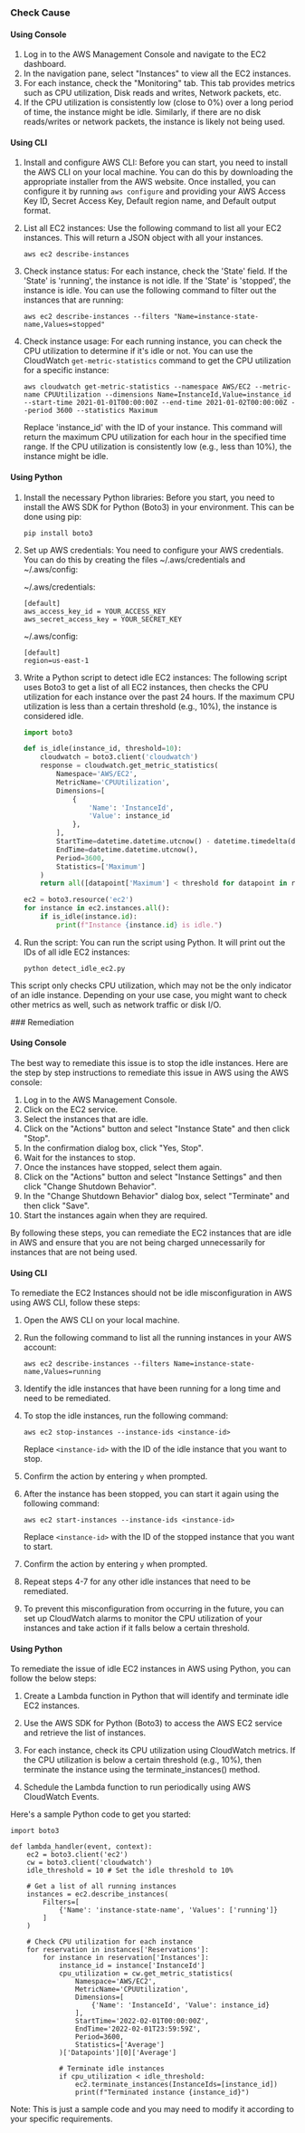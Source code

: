 

<Tabs><Tab title='Cause'>
### Check Cause

#### Using Console

1. Log in to the AWS Management Console and navigate to the EC2 dashboard.
2. In the navigation pane, select "Instances" to view all the EC2 instances.
3. For each instance, check the "Monitoring" tab. This tab provides metrics such as CPU utilization, Disk reads and writes, Network packets, etc.
4. If the CPU utilization is consistently low (close to 0%) over a long period of time, the instance might be idle. Similarly, if there are no disk reads/writes or network packets, the instance is likely not being used.

#### Using CLI

1. Install and configure AWS CLI: Before you can start, you need to install the AWS CLI on your local machine. You can do this by downloading the appropriate installer from the AWS website. Once installed, you can configure it by running `aws configure` and providing your AWS Access Key ID, Secret Access Key, Default region name, and Default output format.

2. List all EC2 instances: Use the following command to list all your EC2 instances. This will return a JSON object with all your instances.

   ```
   aws ec2 describe-instances
   ```

3. Check instance status: For each instance, check the 'State' field. If the 'State' is 'running', the instance is not idle. If the 'State' is 'stopped', the instance is idle. You can use the following command to filter out the instances that are running:

   ```
   aws ec2 describe-instances --filters "Name=instance-state-name,Values=stopped"
   ```

4. Check instance usage: For each running instance, you can check the CPU utilization to determine if it's idle or not. You can use the CloudWatch `get-metric-statistics` command to get the CPU utilization for a specific instance:

   ```
   aws cloudwatch get-metric-statistics --namespace AWS/EC2 --metric-name CPUUtilization --dimensions Name=InstanceId,Value=instance_id --start-time 2021-01-01T00:00:00Z --end-time 2021-01-02T00:00:00Z --period 3600 --statistics Maximum
   ```

   Replace 'instance_id' with the ID of your instance. This command will return the maximum CPU utilization for each hour in the specified time range. If the CPU utilization is consistently low (e.g., less than 10%), the instance might be idle.

#### Using Python

1. Install the necessary Python libraries: Before you start, you need to install the AWS SDK for Python (Boto3) in your environment. This can be done using pip:

   ```
   pip install boto3
   ```

2. Set up AWS credentials: You need to configure your AWS credentials. You can do this by creating the files ~/.aws/credentials and ~/.aws/config:

   ~/.aws/credentials:
   ```
   [default]
   aws_access_key_id = YOUR_ACCESS_KEY
   aws_secret_access_key = YOUR_SECRET_KEY
   ```

   ~/.aws/config:
   ```
   [default]
   region=us-east-1
   ```

3. Write a Python script to detect idle EC2 instances: The following script uses Boto3 to get a list of all EC2 instances, then checks the CPU utilization for each instance over the past 24 hours. If the maximum CPU utilization is less than a certain threshold (e.g., 10%), the instance is considered idle.

   ```python
   import boto3

   def is_idle(instance_id, threshold=10):
       cloudwatch = boto3.client('cloudwatch')
       response = cloudwatch.get_metric_statistics(
           Namespace='AWS/EC2',
           MetricName='CPUUtilization',
           Dimensions=[
               {
                   'Name': 'InstanceId',
                   'Value': instance_id
               },
           ],
           StartTime=datetime.datetime.utcnow() - datetime.timedelta(days=1),
           EndTime=datetime.datetime.utcnow(),
           Period=3600,
           Statistics=['Maximum']
       )
       return all([datapoint['Maximum'] < threshold for datapoint in response['Datapoints']])

   ec2 = boto3.resource('ec2')
   for instance in ec2.instances.all():
       if is_idle(instance.id):
           print(f"Instance {instance.id} is idle.")
   ```

4. Run the script: You can run the script using Python. It will print out the IDs of all idle EC2 instances:

   ```
   python detect_idle_ec2.py
   ```

This script only checks CPU utilization, which may not be the only indicator of an idle instance. Depending on your use case, you might want to check other metrics as well, such as network traffic or disk I/O.

</Tab>

<Tab title='Remediation'>
### Remediation

#### Using Console

The best way to remediate this issue is to stop the idle instances. Here are the step by step instructions to remediate this issue in AWS using the AWS console:

1. Log in to the AWS Management Console.
2. Click on the EC2 service.
3. Select the instances that are idle.
4. Click on the "Actions" button and select "Instance State" and then click "Stop".
5. In the confirmation dialog box, click "Yes, Stop".
6. Wait for the instances to stop.
7. Once the instances have stopped, select them again.
8. Click on the "Actions" button and select "Instance Settings" and then click "Change Shutdown Behavior".
9. In the "Change Shutdown Behavior" dialog box, select "Terminate" and then click "Save".
10. Start the instances again when they are required.

By following these steps, you can remediate the EC2 instances that are idle in AWS and ensure that you are not being charged unnecessarily for instances that are not being used.

#### Using CLI

To remediate the EC2 Instances should not be idle misconfiguration in AWS using AWS CLI, follow these steps:

1. Open the AWS CLI on your local machine.

2. Run the following command to list all the running instances in your AWS account:

   ```
   aws ec2 describe-instances --filters Name=instance-state-name,Values=running
   ```

3. Identify the idle instances that have been running for a long time and need to be remediated.

4. To stop the idle instances, run the following command:

   ```
   aws ec2 stop-instances --instance-ids <instance-id>
   ```

   Replace `<instance-id>` with the ID of the idle instance that you want to stop.

5. Confirm the action by entering `y` when prompted.

6. After the instance has been stopped, you can start it again using the following command:

   ```
   aws ec2 start-instances --instance-ids <instance-id>
   ```

   Replace `<instance-id>` with the ID of the stopped instance that you want to start.

7. Confirm the action by entering `y` when prompted.

8. Repeat steps 4-7 for any other idle instances that need to be remediated.

9. To prevent this misconfiguration from occurring in the future, you can set up CloudWatch alarms to monitor the CPU utilization of your instances and take action if it falls below a certain threshold.

#### Using Python

To remediate the issue of idle EC2 instances in AWS using Python, you can follow the below steps:

1. Create a Lambda function in Python that will identify and terminate idle EC2 instances. 

2. Use the AWS SDK for Python (Boto3) to access the AWS EC2 service and retrieve the list of instances.

3. For each instance, check its CPU utilization using CloudWatch metrics. If the CPU utilization is below a certain threshold (e.g., 10%), then terminate the instance using the terminate_instances() method.

4. Schedule the Lambda function to run periodically using AWS CloudWatch Events. 

Here's a sample Python code to get you started:

```
import boto3

def lambda_handler(event, context):
    ec2 = boto3.client('ec2')
    cw = boto3.client('cloudwatch')
    idle_threshold = 10 # Set the idle threshold to 10%
    
    # Get a list of all running instances
    instances = ec2.describe_instances(
        Filters=[
            {'Name': 'instance-state-name', 'Values': ['running']}
        ]
    )
    
    # Check CPU utilization for each instance
    for reservation in instances['Reservations']:
        for instance in reservation['Instances']:
            instance_id = instance['InstanceId']
            cpu_utilization = cw.get_metric_statistics(
                Namespace='AWS/EC2',
                MetricName='CPUUtilization',
                Dimensions=[
                    {'Name': 'InstanceId', 'Value': instance_id}
                ],
                StartTime='2022-02-01T00:00:00Z',
                EndTime='2022-02-01T23:59:59Z',
                Period=3600,
                Statistics=['Average']
            )['Datapoints'][0]['Average']
            
            # Terminate idle instances
            if cpu_utilization < idle_threshold:
                ec2.terminate_instances(InstanceIds=[instance_id])
                print(f"Terminated instance {instance_id}")
```

Note: This is just a sample code and you may need to modify it according to your specific requirements.


</Tab>
</Tabs>